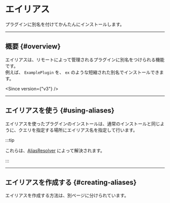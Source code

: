 
# エイリアス

プラグインに別名を付けてかんたんにインストールします。

---

## 概要 {#overview}

エイリアスは、リモートによって管理されるプラグインに別名をつけられる機能です。  
例えば、 `ExamplePlugin` を、 `ex` のような短縮された別名でインストールできます。

<Since version={"v3"} />

---

## エイリアスを使う {#using-aliases}

エイリアスを使ったプラグインのインストールは、通常のインストールと同じように、クエリを指定する場所にエイリアス名を指定して行います。

:::tip

これらは、[AliasResolver](../resolver#alias) によって解決されます。

:::

---

## エイリアスを作成する {#creating-aliases}

エイリアスを作成する方法は、別ページに分けられています。

<BelowDocument docId="use-kpm/features/alias/create" />

